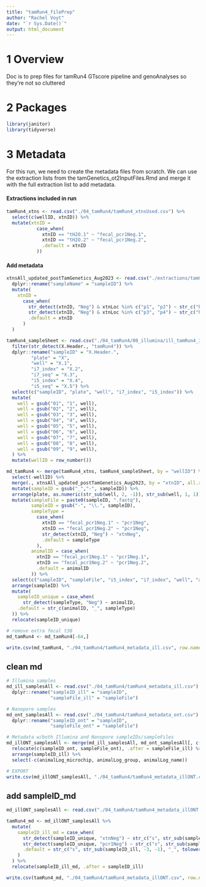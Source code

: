 ```yaml
---
title: "tamRun4_filePrep"
author: "Rachel Voyt"
date: "`r Sys.Date()`"
output: html_document
---
```


# 1 Overview

Doc is to prep files for tamRun4 GTscore pipeline and genoAnalyses so they're not so cluttered

# 2 Packages

```r
library(janitor)
library(tidyverse)
```

# 3 Metadata

For this run, we need to create the metadata files from scratch. We can use the extraction lists from the tamGenetics_ot2InputFiles.Rmd and merge it with the full extraction list to add metadata.

#### Extractions included in run

```r
tamRun4_xtns <- read.csv("./04_tamRun4/tamRun4_xtnsUsed.csv") %>%
  select(c(wellID, xtnID)) %>%
  mutate(xtnID = 
           case_when(
             xtnID == "tH2O.1" ~ "fecal_pcr1Neg.1",
             xtnID == "tH2O.2" ~ "fecal_pcr1Neg.2",
             .default = xtnID
           ))
```

#### Add metadata

```r
xtnsAll_updated_postTamGenetics_Aug2023 <- read.csv("./extractions/tamGenetics_xtnsBloodFecalHair_master_updated22Aug2023.csv") %>%
  dplyr::rename("sampleName" = "sampleID") %>%
  mutate(
    xtnID = 
      case_when(
        str_detect(xtnID, "Neg") & xtnLoc %in% c("p1", "p2") ~ str_c("blood_", xtnID),
        str_detect(xtnID, "Neg") & xtnLoc %in% c("p3", "p4") ~ str_c("hair_", xtnID),
        .default = xtnID
      )
  )

tamRun4_sampleSheet <- read.csv("./04_tamRun4/00_illumina/ill_tamRun4_30x3_sampleSheet.csv") %>%
  filter(str_detect(X.Header., "tamRun4")) %>%
  dplyr::rename("sampleID" = "X.Header.",
         "plate" = "X",
         "well" = "X.1",
         "i7_index" = "X.2",
         "i7_seq" = "X.3",
         "i5_index" = "X.4",
         "i5_seq" = "X.5") %>%
  select(c("sampleID", "plate", "well", "i7_index", "i5_index")) %>%
  mutate(
    well = gsub("01", "1", well),
    well = gsub("02", "2", well),
    well = gsub("03", "3", well),
    well = gsub("04", "4", well),
    well = gsub("05", "5", well),
    well = gsub("06", "6", well),
    well = gsub("07", "7", well),
    well = gsub("08", "8", well),
    well = gsub("09", "9", well),
  ) %>%
  mutate(wellID = row_number())

md_tamRun4 <- merge(tamRun4_xtns, tamRun4_sampleSheet, by = "wellID") %>%
  select(-wellID) %>%
  merge(., xtnsAll_updated_postTamGenetics_Aug2023, by = "xtnID", all.x = T) %>%
  mutate(sampleID = gsub("_","-", sampleID)) %>%
  arrange(plate, as.numeric(str_sub(well, 2, -1)), str_sub(well, 1, 1)) %>%
  mutate(sampleFile = paste0(sampleID, ".fastq"),
         sampleID = gsub("-", "\\.", sampleID),
         sampleType = 
           case_when(
             xtnID == "fecal_pcr1Neg.1" ~ "pcr1Neg",
             xtnID == "fecal_pcr1Neg.2" ~ "pcr1Neg",
             str_detect(xtnID, "Neg") ~ "xtnNeg",
             .default = sampleType
           ),
         animalID = case_when(
           xtnID == "fecal_pcr1Neg.1" ~ "pcr1Neg.1",
           xtnID == "fecal_pcr1Neg.2" ~ "pcr1Neg.2",
           .default = animalID
         )) %>%
  select(c("sampleID", "sampleFile", "i5_index", "i7_index", "well", "animalID", "sampleName", "sampleType", "sampleNotes", "lysisDate", "lysisType", "lysisLoc", "lysisRow", "lysisCol", "lysisVol_ul", "lysisDuration", "lysis_prokProp", "lysisProtocol", "lysisNotes", "xtnID", "xtnDate", "xtnYear", "xtnType", "xtnLoc", "eltn", "xtnRow", "xtnCol", "xtnProtocol", "xtnNotes", "qubit_ng.ul", "qubitDate", "pico_ng.ul", "picoDate", "purity_260.280", "purity_260.230", "purityDate", "fieldNotes", "captureDate", "captureYear", "group", "animalName", "species", "sex", "animalLog_microchip", "animalLog_group", "animalLog_name")) %>%
  arrange(sampleID) %>%
  mutate(
    sampleID_unique = case_when(
      str_detect(sampleType, "Neg") ~ animalID,
    .default = str_c(animalID, "_", sampleType)
  )) %>%
  relocate(sampleID_unique)

# remove extra fecal t30
md_tamRun4 <- md_tamRun4[-64,]

write.csv(md_tamRun4, "./04_tamRun4/tamRun4_metadata_ill.csv", row.names = F)
```

## clean md

```r
# Illumina samples
md_ill_samplesAll <- read.csv("./04_tamRun4/tamRun4_metadata_ill.csv") %>%
  dplyr::rename("sampleID_ill" = "sampleID",
                "sampleFile_ill" = "sampleFile")

# Nanopore samples
md_ont_samplesAll <- read.csv("./04_tamRun4/tamRun4_metadata_ont.csv") %>%
  dplyr::rename("sampleID_ont" = "sampleID",
                "sampleFile_ont" = "sampleFile")

# Metadata w/both Illumina and Nanopore sampleIDs/sampleFiles
md_illONT_samplesAll <- merge(md_ill_samplesAll, md_ont_samplesAll[, c("sampleID_unique", "sampleID_ont", "sampleFile_ont")], by = "sampleID_unique") %>%
  relocate(c(sampleID_ont, sampleFile_ont), .after = sampleFile_ill) %>%
  arrange(sampleID_ill) %>%
  select(-c(animalLog_microchip, animalLog_group, animalLog_name))

# EXPORT
write.csv(md_illONT_samplesAll, "./04_tamRun4/tamRun4_metadata_illONT.csv", row.names = F)
```

## add sampleID_md

```r
md_illONT_samplesAll <- read.csv("./04_tamRun4/tamRun4_metadata_illONT.csv")

tamRun4_md <- md_illONT_samplesAll %>%
  mutate(
    sampleID_ill_md = case_when(
      str_detect(sampleID_unique, "xtnNeg") ~ str_c("s", str_sub(sampleID_ill, -3, -1), "_", "xtnNeg_xtnNeg_xtnNeg"),
      str_detect(sampleID_unique, "pcr1Neg") ~ str_c("s", str_sub(sampleID_ill, -3, -1), "_", "pcr1Neg_pcr1Neg_pcr1Neg"),
      .default = str_c("s", str_sub(sampleID_ill, -3, -1), "_", tolower(species), "_", animalID, "_", sampleType)
    )
  ) %>%
  relocate(sampleID_ill_md, .after = sampleID_ill)

write.csv(tamRun4_md, "./04_tamRun4/tamRun4_metadata_illONT.csv", row.names = F)
```

